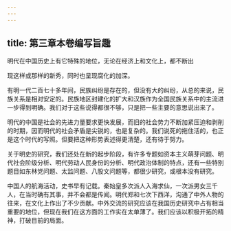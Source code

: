 ```yaml
---
---
---
```

title: 第三章本卷编写旨趣
---



明代在中国历史上有它特殊的地位，无论在经济上和文化上，都不断出

现这样或那样的新秀，同时也呈现腐化的加深。

有明一代二百七十多年间，民族纠纷是存在的，但没有大的纠纷，从总的来说，民族关系是相对安定的。民族地区封建化的扩大和汉族作为全国民族关系中的主流进一步得到明确。我们对于这些说得都很不够，只是把一些主要的意思说出来了。

明代的中国是社会的先进力量要求更快发展，而旧的社会势力不断加紧压迫和剥削的时期，因而明代的社会矛盾是尖锐的，也是复杂的。我们说死的拖住活的，也正是这个时代的写照。但要把这种形势表述得更清楚，还有待于努力。

关于明史的研究，我们还处在新的起步阶段，有许多专题如资本主义萌芽问题、明代社会阶级分析、明代劳动人民身份的分析、明代政治体制的特点，还有一些特别题目如东林党问题、太监问题、八股文问题等，都很少研究，或根本没有研究。

中国人的航海活动，史书早有记载。秦始皇多次派人入海求仙，一次派男女三千人，在当时确有其事，并不会都是传闻。明代郑和七次下西洋，沟通了中外人物的往来，在文化上作出了不少贡献。中外交流的研究应该在我国历史研究中占有相当重要的地位，但现在我们在这方面的工作实在太单薄了。我们应该以积极开拓的精神，打破目前的局面。